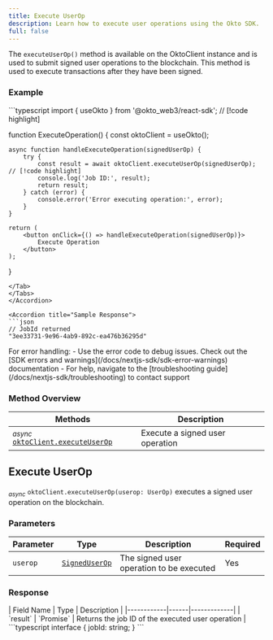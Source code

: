 ```yaml
---
title: Execute UserOp
description: Learn how to execute user operations using the Okto SDK.
full: false
---
```



<AIMarkdownComponent isIndex={false} />

The `executeUserOp()` method is available on the OktoClient instance and is used to submit signed user operations to the blockchain. This method is used to execute transactions after they have been signed.

### Example

<Accordions defaultValue="Usage">
<Accordion title="Usage">
<Tabs items={['TypeScript']}>
<Tab value="TypeScript">
```typescript
import { useOkto } from '@okto_web3/react-sdk'; // [!code highlight]

function ExecuteOperation() {
    const oktoClient = useOkto();

    async function handleExecuteOperation(signedUserOp) {
        try {
            const result = await oktoClient.executeUserOp(signedUserOp); // [!code highlight]
            console.log('Job ID:', result);
            return result;
        } catch (error) {
            console.error('Error executing operation:', error);
        }
    }

    return (
        <button onClick={() => handleExecuteOperation(signedUserOp)}>
            Execute Operation
        </button>
    );
}
```
</Tab>
</Tabs>
</Accordion>

<Accordion title="Sample Response">
```json
// JobId returned
"3ee33731-9e96-4ab9-892c-ea476b36295d"
```
</Accordion>
</Accordions>

<Callout title="Note" type="info">
For error handling:
- Use the error code to debug issues. Check out the [SDK errors and warnings](/docs/nextjs-sdk/sdk-error-warnings) documentation
- For help, navigate to the [troubleshooting guide](/docs/nextjs-sdk/troubleshooting) to contact support
</Callout>

### Method Overview

| Methods | Description |
|---------|-------------|
| <sub><i>async</i></sub> [`oktoClient.executeUserOp`](#execute-userop) | Execute a signed user operation |

<div className="method-box">

## Execute UserOp

<sub><i>async</i></sub> `oktoClient.executeUserOp(userop: UserOp)` executes a signed user operation on the blockchain.

### Parameters

| Parameter | Type | Description | Required |
|-----------|------|-------------|-----------|
| `userop` | [`SignedUserOp`](/docs/nextjs-sdk/technical-reference#models) | The signed user operation to be executed | Yes |

### Response

<Callout title="Success Response">
| Field Name | Type | Description |
|------------|------|-------------|
| `result` | `Promise<string>` | Returns the job ID of the executed user operation |

<Accordions>
<Accordion title="Response Type">
```typescript
interface {
    jobId: string;
}
```
</Accordion>
</Accordions>
</Callout>

</div>
